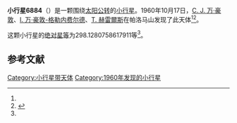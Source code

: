 {{Infobox planet
| bgcolour = #FFFFC0
| name = 6884 Takeshisato
| symbol = 
| image = 
| caption = 
| discovery = yes
| discovery_ref = 
| discoverer = [[C._J._万·豪敦|C. J. 万·豪敦]]、[[I._万·豪敦-格勒内费尔德|I. 万·豪敦-格勒内费尔德]]、[[T._赫雷爾斯|T. 赫雷爾斯]]
| discovery_site = [[帕洛马山|帕洛马山]] 
| discovered = 1960年10月17日
| designations = yes
| mp_name = 
| named_after = 
| alt_names = 9521 P-L/ 1974 VN / 1986 EV3 / 1988 YE
| mp_category = [[主带小行星|主带小行星]]
| orbit_ref = <ref name="a">[http://ssd.jpl.nasa.gov/sbdb.cgi?sstr=6884 6884 Takeshisato] {{Wayback|url=http://ssd.jpl.nasa.gov/sbdb.cgi?sstr=6884 |date=20200820194015 }}，小行星數據庫瀏覽器（JPL Small-Body Database Browser）－[[美国国家航空航天局|美国国家航空航天局]]喷气推进实验室</ref>
| epoch = 2456400.5 (2013年4月18日更新)
| aphelion = {{convert|2.563333684726407|AU|km|3|lk=out}}
| perihelion = {{convert|1.990322825755899|AU|km|3}}
| semimajor = {{convert|2.276828255241153|AU|km|3}}
| eccentricity = 0.125835328
| period = 1254.855838 [[日|日]]<br />3.44[[儒略年|儒略年]]
| avg_speed = 
| inclination = 1.963028953708322
| asc_node = 123.5447915674247
| mean_anomaly = 
| arg_peri = 298.1280758617911
| satellites = 
| physical_characteristics = yes
| dimensions = 
| mass = 
| density = 
| surface_grav = 
| escape_velocity = 
| sidereal_day = 
| axial_tilt = 
| pole_ecliptic_lat = 
| pole_ecliptic_lon = 
| albedo = 
| temperatures= 
| temp_name1 = 
| mean_temp_1 = 
| max_temp_1 = 
| temp_name2 = 
| max_temp_2 = 
| spectral_type = 
| abs_magnitude = 298.1280758617911
}}

'''小行星6884'''（{{lang-en|6884 Takeshisato}}）是一颗围绕[[太阳|太阳]][[公转|公转]]的[[小行星|小行星]]。1960年10月17日，[[C._J._万·豪敦|C. J. 万·豪敦]]、[[I._万·豪敦-格勒内费尔德|I. 万·豪敦-格勒内费尔德]]、[[T._赫雷爾斯|T. 赫雷爾斯]]在帕洛马山发现了此天体<ref name="a" /><ref>{{cite news|title=小行星列表|url=http://cfa-www.harvard.edu/iau/lists/NumberedMPs.txt|accessdate=2013-07-08|newspaper=哈佛大学|archive-date=2008-05-17|archive-url=https://web.archive.org/web/20080517010638/http://cfa-www.harvard.edu/iau/lists/NumberedMPs.txt|dead-url=no}}</ref>。

这颗小行星的[[绝对星等|绝对星等]]为298.1280758617911等<ref name="a" />。

==参考文献==
{{reflist}}
{{Minor Planet Number|[[小行星6883|小行星6883]]|[[小行星6885|小行星6885]]}}

{{小天体}}

[[Category:小行星带天体|Category:小行星带天体]]
[[Category:1960年发现的小行星|Category:1960年发现的小行星]]

{{asteroid-stub}}